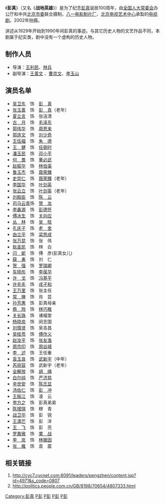 《'''彭真'''》（又名《'''战地英雄'''》）是为了纪念[[彭真|彭真]]诞辰100周年，由[[全国人民代表大会常务委员会|全国人大常委会]]办公厅和中共[[北京市委|北京市委]]联合摄制，[[八一电影制片厂|八一电影制片厂]]、[[北京电视艺术中心|北京电视艺术中心]]承製的[[电视剧|电视剧]]。2002年拍摄。

讲述从1929年开始到1990年间彭真的事迹。与其它历史人物的文艺作品不同，本剧属于纪实类，剧中没有一个虚构的历史人物。

== 制作人员 ==
*导演：[[王利民|王利民]]、[[林兵|林兵]]
*副导演：[[王善文|王善文]] 、[[曹京文|曹京文]]、[[李玉山|李玉山]]

== 演员名单 ==
*[[吴卫东|吴卫东]]　饰　[[彭真|彭　真]]
*[[张玉善|张玉善]]　饰　[[彭真|彭　真]]（老年）
*[[夏立言|夏立言]]　饰　张洁清
*[[古月|古　月]]　饰　[[毛泽东|毛泽东]]
*[[郭伟华|郭伟华]]　饰　[[周恩来|周恩来]]
*[[郭连文|郭连文]]　饰　[[刘少奇|刘少奇]]
*[[王伍福|王伍福]]　饰　[[朱德|朱　德]]
*[[王健|王　健]]　饰　[[任弼时|任弼时]]
*[[潘玉民|潘玉民]]　饰　[[邓小平|邓小平]]
*[[何畏|何　畏]]　饰　[[董必武|董必武]]
*[[赵振华|赵振华]]　饰　[[林伯渠|林伯渠]]
*[[鲁玉杰|鲁玉杰]]　饰　[[聂荣臻|聂荣臻]]
*[[史崇仁|史崇仁]]　饰　[[聂荣臻|聂荣臻]]（老年）
*[[李国华|李国华]]　饰　[[叶剑英|叶剑英]]
*[[张云立|张云立]]　饰　[[叶剑英|叶剑英]]（老年）
*[[刘殿臣|刘殿臣]]　饰　[[陈云|陈　云]]
*[[司马云青|司马云青]]饰　[[贺龙|贺　龙]]
*[[李鑫源|李鑫源]]　饰　[[彭德怀|彭德怀]]
*[[傅冰生|傅冰生]]　饰　[[关向应|关向应]]
*[[丛林|丛　林]]　饰　[[吴晗|吴　晗]]
*[[孔庆子|孔庆子]]　饰　[[老舍|老　舍]]
*[[由立平|由立平]]　饰　[[梁思成|梁思成]]
*[[张万昆|张万昆]]　饰　张　伟
*[[耿圣凯|耿圣凯]]　饰　林　白
*[[闫妮|闫　妮]]　饰　傅　彦(彭真女儿)
*[[薛勇|薛　勇]]　饰　刘　仁
*[[賀鏹|贺　强]]　饰　[[罗瑞卿|罗瑞卿]]
*[[车晓彤|车晓彤]]　饰　[[李葆华|李葆华]]
*[[许戈|许　戈]]　饰　[[冯基平|冯基平]]
*[[许毛毛|许毛毛]]　饰　[[戎子和|戎子和]]
*[[王万里|王万里]]　饰　张主任
*[[常琳|常　琳]]　饰　肖　芸
*[[孙芳惠|孙芳惠]]　饰　彭真母亲
*[[蔡玲|蔡　玲]]　饰　[[林巧稚|林巧稚]]
*[[关长珠|关长珠]]　饰　诸福堂
*[[杨晓岚|杨晓岚]]　饰　闵志国
*[[刘慎贤|刘慎贤]]　饰　吴吉昌
*[[吴桂苓|吴桂苓]]　饰　[[傅作义|傅作义]]
*[[赵汝平|赵汝平]]　饰　[[張友漁_(法學家)|张友渔]]
*[[周宗印|周宗印]]　饰　[[周谷城|周谷城]]
*[[李述|李　述]]　饰　王任重
*[[袁玉良|袁玉良]]　饰　[[武新宇|武新宇]]（中年）
*[[芮丽容|芮丽容]]　饰　武新宇（老年）
*[[全解放|全解放]]　饰　[[胡绳|胡　绳]]
*[[白尔纯|白尔纯]]　饰　[[严济慈|严济慈]]
*[[辛世安|辛世安]]　饰　[[陈丕显|陈丕显]]
*[[汤佐仁|汤佐仁]]　饰　[[彭冲|彭　冲]]
*[[王振江|王振江]]　饰　凌　云
*[[李方之|李方之]]　饰　彭真弟弟
*[[陈增琪|陈增琪]]　饰　穆　青
*[[战卫华|战卫华]]　饰　彭　锐
*[[王潇芒|王潇芒]]　饰　彭　洋
*[[王飞|王　飞]]　饰　彭　亮
*[[罗嘉傲|罗嘉傲]]　饰　[[栗战|栗　战]]
*[[李岚|李　岚]]　饰　[[林徽因|林徽因]]
*[[张雁|张　雁]]　饰　袁　震

== 相关链接 ==
#http://cyc7.cycnet.com:8091/leaders/pengzhen/content.jsp?id=4971&s_code=0807{{dead link|date=2018年2月 |bot=InternetArchiveBot |fix-attempted=yes }}
#http://politics.people.com.cn/GB/8198/70654/4807333.html {{Wayback|url=http://politics.people.com.cn/GB/8198/70654/4807333.html |date=20200430162642 }}

[[Category:彭真|Category:彭真]]
[[Category:2002年中國電視劇集|P彭]]
[[Category:中國傳記電視劇|P彭]]
[[Category:抗日戰爭題材電視劇|P彭]]
[[Category:文化大革命背景作品|P彭]]